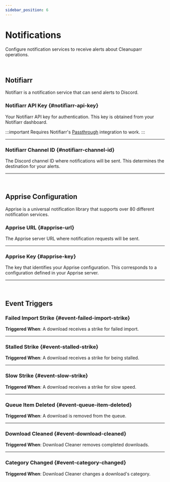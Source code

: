 ```yaml
---
sidebar_position: 6
---
```


# Notifications

Configure notification services to receive alerts about Cleanuparr operations.

<br />

## Notifiarr

Notifiarr is a notification service that can send alerts to Discord.

### Notifiarr API Key {#notifiarr-api-key}

Your Notifiarr API key for authentication. This key is obtained from your Notifiarr dashboard.

:::important
Requires Notifiarr's [Passthrough](https://notifiarr.wiki/pages/integrations/passthrough/) integration to work.
:::

<hr />

### Notifiarr Channel ID {#notifiarr-channel-id}

The Discord channel ID where notifications will be sent. This determines the destination for your alerts.

<hr />
<br />

## Apprise Configuration

Apprise is a universal notification library that supports over 80 different notification services.

### Apprise URL {#apprise-url}

The Apprise server URL where notification requests will be sent.

<hr />

### Apprise Key {#apprise-key}

The key that identifies your Apprise configuration. This corresponds to a configuration defined in your Apprise server.

<hr />
<br />

## Event Triggers

### Failed Import Strike {#event-failed-import-strike}

**Triggered When**: A download receives a strike for failed import.

<hr />

### Stalled Strike {#event-stalled-strike}

**Triggered When**: A download receives a strike for being stalled.

<hr />

### Slow Strike {#event-slow-strike}

**Triggered When**: A download receives a strike for slow speed.

<hr />

### Queue Item Deleted {#event-queue-item-deleted}

**Triggered When**: A download is removed from the queue.

<hr />

### Download Cleaned {#event-download-cleaned}

**Triggered When**: Download Cleaner removes completed downloads.

<hr />

### Category Changed {#event-category-changed}

**Triggered When**: Download Cleaner changes a download's category.